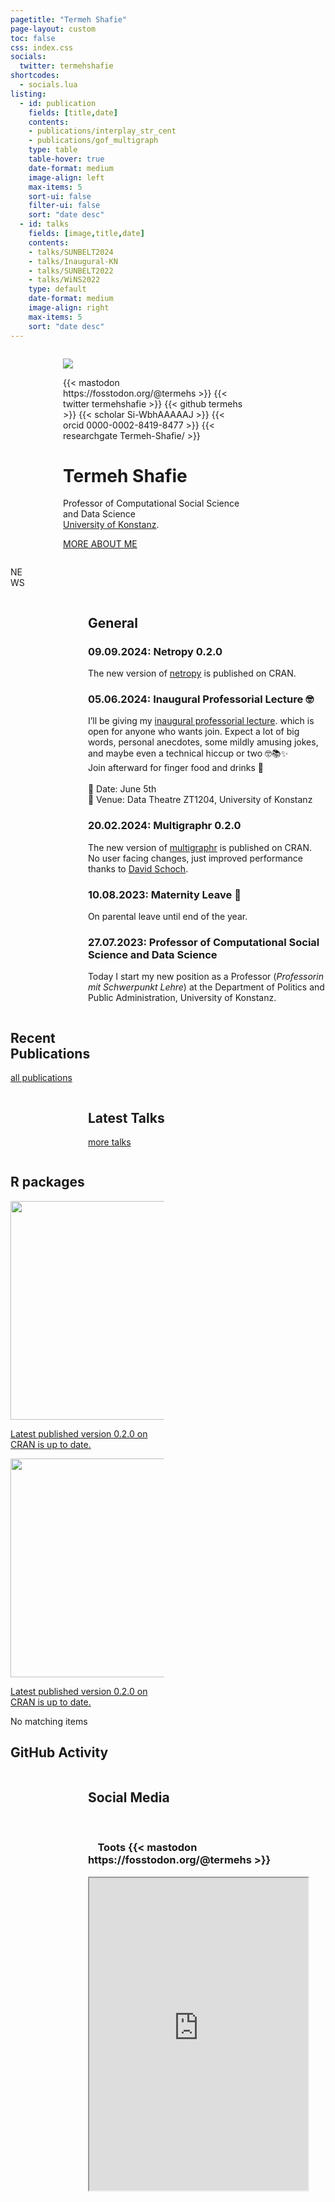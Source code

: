 ```yaml
---
pagetitle: "Termeh Shafie"
page-layout: custom
toc: false
css: index.css
socials:
  twitter: termehshafie
shortcodes:
  - socials.lua
listing: 
  - id: publication
    fields: [title,date]
    contents: 
    - publications/interplay_str_cent
    - publications/gof_multigraph
    type: table
    table-hover: true
    date-format: medium
    image-align: left
    max-items: 5
    sort-ui: false
    filter-ui: false
    sort: "date desc"
  - id: talks
    fields: [image,title,date]
    contents: 
    - talks/SUNBELT2024
    - talks/Inaugural-KN
    - talks/SUNBELT2022
    - talks/WiNS2022
    type: default
    date-format: medium
    image-align: right
    max-items: 5
    sort: "date desc"
---
```


::: {.vspace}
:::

:::: {.columns}

::: {.column .col-v-center width="15%"}
:::

::: {.column .col-v-center width="70%"}

::: {.portrait}
![](static/img/avatar.png)

:::{.socials}
{{< mastodon https://fosstodon.org/@termehs >}}
{{< twitter termehshafie >}}
{{< github termehs >}}
{{< scholar Si-WbhAAAAAJ >}}
{{< orcid 0000-0002-8419-8477 >}}
{{< researchgate Termeh-Shafie/ >}}
:::

:::

# Termeh Shafie 
::: {.termeh-intro}
Professor of Computational Social Science and Data Science
<br>
[University of Konstanz](https://www.polver.uni-konstanz.de/cdm/people/faculty/termeh-shafie/).

:::
:::{.about-link}
[MORE ABOUT ME](about/)
:::
:::

::: {.vspace}
:::

::: {.column .col-v-center width="20%"}
:::

::::

::::{.columns}
::: {.news-section}
::: {.column .col-v-center width="15%"}
:::

::: {.column .col-v-center width="70%"}

::: {.news-header}
NEWS
:::
:::

:::

::::

::::{.columns}
::: {.column .col-v-center width="15%"}
:::

::: {.column .col-v-center width="70%"}

## General
### 09.09.2024: Netropy 0.2.0
The new version of [netropy](/project/seand/#r-package-netropy) is published on CRAN.

### 05.06.2024: Inaugural Professorial Lecture 🤓
I'll be giving my [inaugural professorial lecture](https://www.polver.uni-konstanz.de/fachbereich/aktuelles/veranstaltungen/aktuelle-termine/detail-aktuelle-termine/termin/inaugural-lecture-of-prof-dr-termeh-shafie/).  which is open for anyone who wants join. Expect a lot of big words, personal anecdotes, some mildly amusing jokes, and maybe even a technical hiccup or two 🤓📚✨ <br> Join afterward for finger food and drinks 🥂<br>
<br>
📅 Date: June 5th<br>
📍 Venue: Data Theatre ZT1204, University of Konstanz 

### 20.02.2024: Multigraphr 0.2.0
The new version of [multigraphr](/project/rmm/#r-package-multigraphr) is published on CRAN. No user facing changes, just improved performance thanks to [David Schoch](https://mr.schochastics.net).

### 10.08.2023: Maternity Leave 🐣
On parental leave until end of the year.

### 27.07.2023: Professor of Computational Social Science and Data Science
Today I start my new position as a Professor (*Professorin mit Schwerpunkt Lehre*) at the Department of Politics and Public Administration, University of Konstanz.
:::

::::

::::{.columns}

::: {.home-section}
::: {.column .col-v-center width="15%"}
:::

::: {.column .col-v-center width="70%"}

## Recent Publications
:::{#publication}
:::

::: {.all-link}
[all publications](publications/)
:::

:::
:::
::::

::::{.columns}

::: {.column .col-v-center width="15%"}
:::

::: {.column .col-v-center width="70%"}

## Latest Talks
:::{#talks}
:::

::: {.all-link}
[more talks](talks/)
:::
:::

::::



::::{.columns}
::: {.home-section}
::: {.column .col-v-center width="15%"}
:::

::: {.column .col-v-center width="70%"}



## R packages
<div id="listing-rpckg" class="quarto-listing quarto-listing-container-grid">
<div class="list grid quarto-listing-cols-3"><div class="g-col-1" data-index="0" data-categories="entropy" data-listing-file-modified-sort="1665686493490" data-listing-reading-time-sort="0.005" data-listing-date-sort="null">
<a href="/project/seand/#r-package-netropy" class="quarto-grid-link">
<div class="quarto-grid-item card h-100 card-left">
<p class="card-img-top">
<img src="./rpackage/netropy/featured.png" class="thumbnail-image card-img" style="height: 350px;">
</p>
<div class="card-text listing-description">
Latest published version 0.2.0 on CRAN is up to date.
</div>
</div>
</a>
</div><div class="g-col-1" data-index="1" data-categories="entropy" data-listing-file-modified-sort="1665686604701" data-listing-reading-time-sort="0.005" data-listing-date-sort="null">
<a href="/project/rmm/#r-package-multigraphr" class="quarto-grid-link">
<div class="quarto-grid-item card h-100 card-left">
<p class="card-img-top">
<img src="./rpackage/multigraphr/featured.png" class="thumbnail-image card-img" style="height: 350px;">
</p>
<div class="card-text listing-description">
Latest published version 0.2.0 on CRAN is up to date.
</div>
</div>
</a>
</div></div>
<div class="listing-no-matching d-none">
No matching items
</div>
</div>




## GitHub Activity
<!-- GOES INTO HEAD -->
<link rel="stylesheet" href="http://lengthylyova.pythonanywhere.com/static/gh-contrib-graph/gh.css">

<!-- GOES INTO BODY -->
<div id="gh" data-login="termehs"></div>

<!-- GOES INTO THE END OF BODY -->
<script src="http://lengthylyova.pythonanywhere.com/static/gh-contrib-graph/gh.js"></script>


:::
:::
::::

::::{.columns}
::: {.column .col-v-center width="15%"}
:::

::: {.column .col-v-center width="70%"}
## Social Media
<div class="wrapper">
 &nbsp; 
 
### &nbsp; &nbsp; Toots {{< mastodon https://fosstodon.org/@termehs >}}
<iframe allowfullscreen sandbox="allow-top-navigation allow-scripts allow-popups allow-popups-to-escape-sandbox" width="350" height="500" src="https://www.mastofeed.com/apiv2/feed?userurl=https%3A%2F%2Ffosstodon.org%2Fusers%2Ftermehs&theme=dark&size=100&header=true&replies=false&boosts=false"></iframe>
</div>

:::
::::

::: {.vspace}
:::
